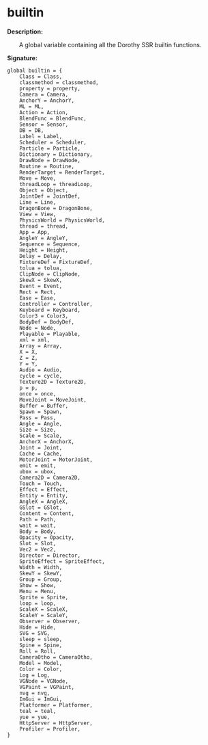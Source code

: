 
# builtin

**Description:**

&emsp;&emsp;A global variable containing all the Dorothy SSR builtin functions.

**Signature:**
```tl
global builtin = {
	Class = Class,
	classmethod = classmethod,
	property = property,
	Camera = Camera,
	AnchorY = AnchorY,
	ML = ML,
	Action = Action,
	BlendFunc = BlendFunc,
	Sensor = Sensor,
	DB = DB,
	Label = Label,
	Scheduler = Scheduler,
	Particle = Particle,
	Dictionary = Dictionary,
	DrawNode = DrawNode,
	Routine = Routine,
	RenderTarget = RenderTarget,
	Move = Move,
	threadLoop = threadLoop,
	Object = Object,
	JointDef = JointDef,
	Line = Line,
	DragonBone = DragonBone,
	View = View,
	PhysicsWorld = PhysicsWorld,
	thread = thread,
	App = App,
	AngleY = AngleY,
	Sequence = Sequence,
	Height = Height,
	Delay = Delay,
	FixtureDef = FixtureDef,
	tolua = tolua,
	ClipNode = ClipNode,
	SkewX = SkewX,
	Event = Event,
	Rect = Rect,
	Ease = Ease,
	Controller = Controller,
	Keyboard = Keyboard,
	Color3 = Color3,
	BodyDef = BodyDef,
	Node = Node,
	Playable = Playable,
	xml = xml,
	Array = Array,
	X = X,
	Z = Z,
	Y = Y,
	Audio = Audio,
	cycle = cycle,
	Texture2D = Texture2D,
	p = p,
	once = once,
	MoveJoint = MoveJoint,
	Buffer = Buffer,
	Spawn = Spawn,
	Pass = Pass,
	Angle = Angle,
	Size = Size,
	Scale = Scale,
	AnchorX = AnchorX,
	Joint = Joint,
	Cache = Cache,
	MotorJoint = MotorJoint,
	emit = emit,
	ubox = ubox,
	Camera2D = Camera2D,
	Touch = Touch,
	Effect = Effect,
	Entity = Entity,
	AngleX = AngleX,
	GSlot = GSlot,
	Content = Content,
	Path = Path,
	wait = wait,
	Body = Body,
	Opacity = Opacity,
	Slot = Slot,
	Vec2 = Vec2,
	Director = Director,
	SpriteEffect = SpriteEffect,
	Width = Width,
	SkewY = SkewY,
	Group = Group,
	Show = Show,
	Menu = Menu,
	Sprite = Sprite,
	loop = loop,
	ScaleX = ScaleX,
	ScaleY = ScaleY,
	Observer = Observer,
	Hide = Hide,
	SVG = SVG,
	sleep = sleep,
	Spine = Spine,
	Roll = Roll,
	CameraOtho = CameraOtho,
	Model = Model,
	Color = Color,
	Log = Log,
	VGNode = VGNode,
	VGPaint = VGPaint,
	nvg = nvg,
	ImGui = ImGui,
	Platformer = Platformer,
	teal = teal,
	yue = yue,
	HttpServer = HttpServer,
	Profiler = Profiler,
}

```